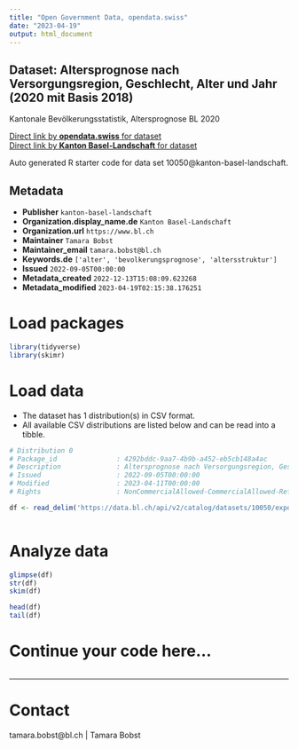```yaml
---
title: "Open Government Data, opendata.swiss"
date: "2023-04-19"
output: html_document
---
```


## Dataset: Altersprognose nach Versorgungsregion, Geschlecht, Alter und Jahr (2020 mit Basis 2018)

Kantonale Bevölkerungsstatistik, Altersprognose BL 2020

[Direct link by **opendata.swiss** for dataset](https://opendata.swiss/de/dataset/altersprognose-nach-versorgungsregion-geschlecht-alter-und-jahr-2020-mit-basis-2018)<br>
[Direct link by **Kanton Basel-Landschaft** for dataset](https://data.bl.ch/explore/dataset/10050/)

Auto generated R starter code for data set 10050@kanton-basel-landschaft.

## Metadata

- **Publisher** `kanton-basel-landschaft`
- **Organization.display_name.de** `Kanton Basel-Landschaft`
- **Organization.url** `https://www.bl.ch`
- **Maintainer** `Tamara Bobst`
- **Maintainer_email** `tamara.bobst@bl.ch`
- **Keywords.de** `['alter', 'bevolkerungsprognose', 'altersstruktur']`
- **Issued** `2022-09-05T00:00:00`
- **Metadata_created** `2022-12-13T15:08:09.623268`
- **Metadata_modified** `2023-04-19T02:15:38.176251`


# Load packages

```r

library(tidyverse)
library(skimr)

```

# Load data

-   The dataset has 1 distribution(s) in CSV format.
-   All available CSV distributions are listed below and can be read into a tibble.

```r

# Distribution 0
# Package_id               : 4292bddc-9aa7-4b9b-a452-eb5cb148a4ac
# Description              : Altersprognose nach Versorgungsregion, Geschlecht, Alter und Jahr (2020 mit Basis 2018) (csv)
# Issued                   : 2022-09-05T00:00:00
# Modified                 : 2023-04-11T00:00:00
# Rights                   : NonCommercialAllowed-CommercialAllowed-ReferenceRequired

df <- read_delim('https://data.bl.ch/api/v2/catalog/datasets/10050/exports/csv')



```

# Analyze data

```r

glimpse(df)
str(df)
skim(df)

head(df)
tail(df)

```

# Continue your code here...

```r

```

------------------------------------------------------------------------

# Contact

tamara.bobst@bl.ch | Tamara Bobst
